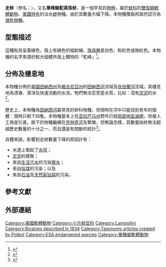{{Speciesbox
 | image = Dromus dromas.jpg
 | image_caption =
 | image_width = 250px
 | taxon = Dromus dromas
 | authority = ({{tsl|en|Isaac Lea|伊薩克·李亞|Lea}}, 1834)
 | parent_authority = Simpson, 1900
 | display_parents = 5
 | status = CR | status_system = IUCN2.3
 | status_ref = <ref name="Bogan 1996">{{cite web |last=Bogan |first=A.E. |year=1996 |url=http://www.iucnredlist.org/search/details.php/6843/all |deadurl=yes |archiveurl=https://web.archive.org/web/20140627000000/http://www.iucnredlist.org/search/details.php/6843/all |title=''Dromus dromas'' |work=[http://www.iucnredlist.org 2011 IUCN Red List of Threatened Species] |date=2011-09-26 |archivedate=2014-06-27 |access-date=2018-12-22 |language=en }}</ref>
 | synonyms_ref={{r|WoRMS_857260}}
 | synonyms =
* ''Conchodromus dromas'' {{small|(I. Lea, 1834)}} (recombination)
* ''Dromus caperatus'' {{small|(I. Lea, 1845)}}
* ''Dromus dromas caperatus '' {{small|(I. Lea, 1845)}}
* ''Dromus dromas dromas'' {{small|(I. Lea, 1834)}}（另類表達）
* ''Dromus dromus'' {{small|(I. Lea, 1837)}}（拼寫錯誤）
* ''[[珍珠螺屬|Margarita]]'' (''Unio'') ''dromas'' {{small|(I. Lea, 1834) }}(recombination)
* ''[[Margaron|Margaron]]'' (''Unio'') ''caperatus'' {{small|(I. Lea, 1845)}}
* ''Margaron'' (''Unio'') ''dromas'' {{small|(I. Lea, 1834)}} (recombination)
* ''Unio abacoides'' {{small|Haldeman, 1846}}
* ''Unio caperatus'' {{small|I. Lea, 1845}}
* ''Unio dromas'' {{small|I. Lea, 1834}}（原來組合）
}}

'''走蚌'''（學名：''{{lang|la|Dromus dromas}}''），又名'''單峰駱駝真珠蚌'''{{r|forest}}，是一個罕見的{{tsl|en|freshwater mussel|淡菜}}[[物种|物种]]，屬於[[蚌科|蚌科]]的{{link-en|淡水生物|Aquatic animal|淡水}}[[雙殼綱|雙殼綱]][[軟體動物|軟體動物]]、[[美國|美國]][[特有種|特有]]的淡水[[蚌|蚌]]物種。由於其數量大幅下降，本物種獲聯邦政府認可為[[瀕危物種|瀕危物種]]。

==型態描述==
這種貽貝呈黃綠色，殼上有綠色的幅射線。[[珠母層|珠母層]]是白色、粉紅色或微紅色。本物種的名字來源於較大個體外殼上獨特的「駝峰」<ref name=rec>{{cite web |author=[[USFWS|USFWS]] |url=http://ecos.fws.gov/docs/recovery_plan/840709c.pdf |format=[[PDF|PDF]] |title=''Dromus dromas'' Recovery Plan |date=1984-07 |language=en |access-date=2018-12-22 |archive-date=2011-10-18 |archive-url=https://web.archive.org/web/20111018015117/http://ecos.fws.gov/docs/recovery_plan/840709c.pdf |dead-url=no }}</ref>。

==分佈及棲息地==
本物種分佈於[[美國|美國]][[田納西州|田納西州]]及[[維吉尼亞州|維吉尼亞州]]的[[田納西河|田納西河]]流域及[[坎伯蘭河|坎伯蘭河]]流域{{r|forest}}。其棲息地為清澈、潔淨及快速流動的水流。牠們無法忍受差水質，比如：混有[[淤泥|淤泥]]的水<ref name="tnc">{{cite web |url=http://www.natureserve.org/explorer/servlet/NatureServe?searchName=Dromus+dromas |title=''Dromus dromas'' |work=The Nature Conservancy |language=en |access-date=2018-12-22 |archive-date=2008-05-31 |archive-url=https://web.archive.org/web/20080531105737/http://www.natureserve.org/explorer/servlet/NatureServe?searchName=Dromus+dromas |dead-url=no }}</ref>。

歷史上，本物種為[[田納西河|田納西河]]最常見的蚌科物種，但現時在河中只能找到老年的個體：現時只剩下四隻。本物種基本上在[[亚拉巴马州|亚拉巴马州]]野外已經[[局部地區滅絕|局部地區滅絕]]，但被人工再度引進。餘下的物種繼續在[[克林奇河|克林奇河]]及{{tsl|en|Powell River (Tennessee River)|鮑威爾河}}繁殖{{r|tnc}}，但無論怎樣，其數量始終無法超越歷史數量的十分之一，而且還是有間斷的統計<ref name="jones">{{cite journal |authors=Jones, J. W., et al. |year=2004 |url=http://fishwild.vt.edu/mussel/PDFfiles/jonesetal.pdf |format=[[PDF|PDF]] |title=Life history and propagation of the endangered dromedary pearlymussel (''Dromus dromas'') (Bivalvia: Unionidae) |journal=''J N Am Benthol Soc'' |volume=23 |issue=3 |pages=515-25 |language=en |author= |access-date=2018-12-22 |archive-url=https://web.archive.org/web/20120322235952/http://fishwild.vt.edu/mussel/PDFfiles/jonesetal.pdf |archive-date=2012-03-22 |dead-url=yes }}</ref>。

具體來說，影響到走蚌數量下降的原因計有{{r|tnc}}：
* 水道上築起了[[水坝|水坝]]；
* [[淤泥|淤泥]]的積聚；
* 來自[[生活污水|生活污水]]的污染[[廢水|廢水]]；
* 來自[[採煤|採煤]]的污染；以及
* 來自[[石油|石油]]及[[天然氣|天然氣]][[钻探|钻探]]的污染。

==參考文獻==
{{Reflist|refs=
<ref name="forest">{{cite web |url=http://subject.forest.gov.tw/books/book_04/shell2_102.htm |title=走蚌 |work=野生動物活體及產製品鑑定資料網 |access-date=2018-12-22 |language=zh-hant |archive-date=2020-02-24 |archive-url=https://web.archive.org/web/20200224210119/http://subject.forest.gov.tw/books/book_04/shell2_102.htm |dead-url=no }}</ref>
<ref name="WoRMS_857260">{{WoRMS |id=857260
 |title=''Dromus dromas'' (I. Lea, 1834) |db=MolluscaBase
 |last=Bieler |first=Rüdiger
 |date=2016-11-11 |access-date=2018-12-22 }}</ref>
}}

==外部連結==
{{Taxonbar|from=Q307710}}
[[Category:美國軟體動物|Category:美國軟體動物]]
[[Category:小方蚌亚科|Category:小方蚌亚科]]
<!-- 没有链接 -->[[Category:Lampsilini|Category:Lampsilini]]
<!-- 没有链接 -->[[Category:Bivalves_described_in_1834|Category:Bivalves described in 1834]]
<!-- 没有链接 -->[[Category:Taxonomy_articles_created_by_Polbot|Category:Taxonomy articles created by Polbot]]
<!-- 没有链接 -->[[Category:ESA_endangered_species|Category:ESA endangered species]]
[[Category:單種屬軟體動物|Category:單種屬軟體動物]]